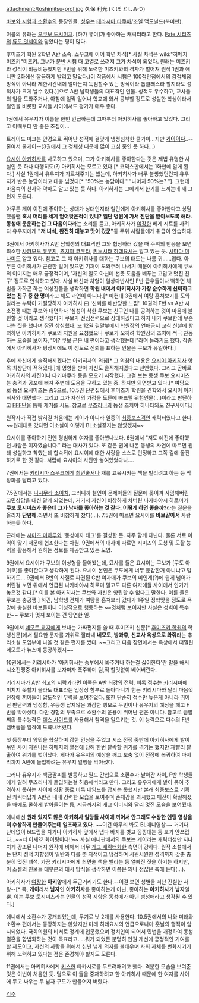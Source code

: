attachment:/toshimitsu-prof.jpg
久保 利光 (くぼ としみつ)

[[바보와 시험과 소환수]]의 등장인물. [[성우]]는 [[테라시마 타쿠마]]/조엘 맥도널드(북미판).

이름의 유래는 [[오쿠보 도시미치]]. [하가 유이]가 좋아하는 캐릭터라고 한다. [[Fate 시리즈]]의 [[류도 잇세이]]와 닮았다는 평이 많다.

후미즈키 학원 2학년 A반 소속. 쇼우코에 이어 학년 차석[* 사실 차석은 wiki:"히메지 미즈키"미즈키. 그녀가 분반 시험 때 고열로 쓰려져 그가 차석이 되었다. 원래는 미즈키와 성적이 비등비등했지만 F반을 위해 노력한 미즈키와의 격차가 벌어져 원작 1권과 애니판 2화에선 깔끔하게 발리고 말았다.(이 작품에서 시험은 100점만점에서의 감점채점방식이 아니라 제한시간내에 얼마든지 득점할수 있는 방식이라 톱클래스라 할지라도 성적차가 크게 날수 있다.)]으로 A반 남학생들의 대표격인 인물. 성적도 우수하고, 교사들의 일을 도와주거나, 아침에 일찍 일어나 학교에 와서 공부할 정도로 성실한 학생이라서 철인을 비롯한 교사들 사이에서도 평가가 매우 좋다.

1권에서 유우지가 이름을 한번 언급하는데 그때부터 아키히사를 좋아하고 있었다. 그리고 이때부터 안 좋은 조짐이...

트레이드 마크는 안경으로 뛰어난 성적에 걸맞게 냉정침착한 쿨가이...지만 '''[[게이]]이다.'''.--줄여서 쿨게이--(3권에서 그 정체성 때문에 많이 고심 중인 듯 하다...)

[[요시이 아키히사]]를 사모하고 있으며, 그가 아키히사를 좋아한다는 것은 제법 유명한 사실인 듯 하나 다행히도(?) 아키히사는 모르고 있다.[* 코믹스판에서는 1화만에 알게 된다.] 사실 1권에서 유우지가 가르쳐주기는 했는데, 아키히사가 너무 불쌍했던건지 유우지가 반은 농담이라고 대충 넘겼다[* "50%는 농담이다." "나머지 50%는? "]. 그런데 마음속의 천사와 악마도 알고 있는 듯 하다. 아키하사는 그에게서 한기를 느끼는데 왜 그런지 모른다.

아무튼 게이 이전에 좋아하는 상대가 상대인지라 철인에게 아키히사를 좋아한다고 상담했을땐 '''혹시 머리를 세게 얻어맞은적이 있니? 일단 병원에 가서 진단을 받아보도록 해라. 동성애 운운하는건 그 다음이다'''라는 소리를 듣고, 아키히사가 [[여장]]한 베게 시트를 사려다 유우지에게 '''"저 녀석, 완전히 대놓고 맛이 갔군"'''등 주위 사람들에게 취급이 안습하다.

3권에서 아키히사가 A반 남학생의 대표격인 그와 협상하러 갔을 때 주위의 반응을 보면 최소한 [[사카모토 유우지]], [[츠치야 코우타]], [[키노시타 히데요시]]는 알고 있는 듯. [[시마다 미나미]]도 알고 있다. 참고로 그 때 아키히사를 대하는 쿠보의 태도는 나름 귀……엽다. 아무튼 아키히사가 곤란한 일이 있으면 기꺼이 도와주러 나서기 때문에 아키히사에게 쿠보의 이미지는 매우 긍정적이며, '자신의 일도 아닌데 선뜻 도움을 베푸는 고맙고 멋진 친구' 정도로 인식하고 있다. 사실 배신과 처형이 일상다반사인 F반 급우들이나 뻑하면 체벌을 가하곤 하는 여성진들을 생각하면 '''학원 내에서 아키히사가 가장 순수하게 신뢰하고 있는 친구 중 한 명'''이라고 해도 과언이 아니다.[* 예컨대 3권에서 여탕 훔쳐보기를 도와달라는 부탁이 거절당하자 아키히사 曰 '신뢰를 배반당한 느낌'. 10권의 F반 vs A반 시소전쟁 때는 쿠보와 대면하자 '심성이 착한 쿠보는 친구인 나를 공격하는 것이 마음에 불편할 것'이라고 생각했다가 쿠보가 전심전력으로 상대하겠다고 하자 내가 쿠보한테 무슨 나쁜 짓을 했나며 잠깐 상심했다. 또 12권 결말부에서 학원장의 연애금지 교칙 신설에 항의하던 아키히사가 쿠보의 지원을 요청했으나 쿠보가 오히려 학원장의 조치에 적극 찬동하는 모습을 보이자, "어? 쿠보 군은 내 편이라고 생각했는데!"라며 놀라기도 했다. 작중에서 아키히사가 평상시에도 이 정도로 신뢰를 표하는 인물은 쿠보가 유일하다.]     

후에 자신에게 솔직해지겠다는 아키히사의 외침[* 그 외침의 내용은 [[요시이 아키히사]] 항목 최상단에 적혀있다.]에 영향을 받아 자신도 솔직해지겠다고 선언했다. 그리고 곧바로 아키히사의 사진이나 다키마쿠라 등을 모으기 시작했다. 그걸 보는 동생 쿠보 요시미츠는 충격과 공포에 빠져 주변에 도움을 구하고 있는 중. 하지만 외면받고 있다.[* 여담으로 동생 요시미츠는 중3으로, 10.5권 단편집에서 후미즈키 학원을 견학와서 요시이 아키히사와 대면했다. 그리고 그가 자신의 가정을 도탄에 빠뜨릴 위험인물(…)이라고 판단하고 [[FFF단]]을 통해 제거를 시도. 참고로 [[무츠리니]]의 동생 츠치야 히나타와도 친구사이다.]

원작자가 직접 밝히길 처음에는 게이가 아니라 일종의 [[최종보스]]격인 캐릭터였다고 한다. ~~원래대로 갔다면 이소설이 이렇게 BL소설같지는 않았겠지~~

요시이를 좋아하기 전엔 평범하게 여자를 좋아했나보다. 6권에서 "저도 예전에 좋아했던 사람은 여자였습니다." 라는 대사가 있다. 또 같은 권에 나온 동생의 사연에 따르면 원래 성실하고 착했는데 합숙뒤에 요시이에 대한 사랑을 스스로 인정하고 그쪽 길에 돌진하기로 한 것 같다. 서랍에 요시이의 사진만 쌓여있었다나….

7권에서는 [[키리시마 쇼우코]]에게 [[최면술]]서나 개를 교육시키는 책을 빌리려고 하는 등 막장화를 달리고 있다.

7.5권에서는 [[니시무라 소이치]], 그러니까 철인이 문제아들의 질문에 못이겨 사임해버린 고민상담을 대신 맡게 되었는데, 거기서 자신이 비참하게 차버린 나카바야시 히로미가 '''쿠보 토시미츠가 좋은데 그가 남자를 좋아하는 것 같다. 어떻게 하면 좋을까?'''라는 질문을 올리자 '''단념해.'''라면서 또 비참하게 찼다(…). 7.5권에 따르면 요시이를 '''바보같아서''' 사랑하는듯 하다.

근래에는 [[시미즈 미하루]]와 '동성애자 태그'를 결성한 듯. 자주 함께 다닌다. 물론 서로 이익이 맞기 때문에 협조한다는 차원. 9권에서의 대사에 따르면 시미즈의 도청 및 도촬 능력을 활용해서 원하는 정보를 제공받고 있는 모양.

9권에서 요시이가 쿠보의 이상형을 물어봤는데, 묘사를 들은 요시이는 쿠보가 [쿠도 아이코]를 좋아한다고 생각하게 된다. 요시이 본인은 쿠도에게 너무 둔감한거 아니냐고 말하기도... 9권에서 B반의 사절로 파견된 C반 여자애가 쿠보의 미인계(?)에 쉽게 넘어가버린걸 보면 위에서 언급된 나카바야시 히로미 말고도 다른 여자애들 사이에서 인기가 높은것 같다.[* 이를 본 아키히사는 쿠보와 자신은 양립할 수 없다고 말한다. 이를 들은 쿠보는 충공깽.] 하긴, 남학생 전체가 여탕을 훔쳐보러 갔다가 1주일 정학맞을 정도로 욕망에 충실한 바보들이니 이성적으로 행동하는 ~~것처럼 보이지만 사실은 성벽이 특수한~~ 쿠보가 멋져 보이는 건 당연한 일.

9권에서 [[네모토 쿄지]]에게 보내는 가짜편지를 쓸 때 후미즈키 신문[* [[후미즈키 학원]]의 학생신문]에서 필요한 문자를 가위로 잘라내 '''네모토, 방과후, 신교사 옥상으로 와줘'''라는 추리소설 도입부에 나올 것 같은 편지를 썼다. ~~그리고 다음 장면에서는 옥상에서 떠밀린 네모토가 뉴스에 등장하겠지~~

10권에서는 키리시마가 '아키히사는 승부에서 봐주거나 하는걸 싫어한다'란 말을 해서 시소전쟁중 아키히사를 보자마자 폭주하며 팀,적 할것없이 베어버린다.

키리시마가 A반 최고의 지략가라면 이쪽은 A반 최강의 전력. 비록 점수는 키리시마에 미치지 못할지 몰라도 대표라는 입장상 함부로 돌아다니기 힘든 키리시마와 달리 마음껏 전장에 끼어들어 압도적인 무력을 보여주었다. 또한 단순히 점수만 높은게 아니라 뛰어난 판단력과 냉정함, 우등생 답지않은 과감한 행보로 두번이나 유우지의 예상을 깨고 F반을 막아섰다. 다만 경험의 부족으로 소환수의 운용이 뛰어난 편은 아니다. 참고로 금팔찌의 특수능력은 [[데스 사이드]]를 사용해서 참격을 일으키는 것. 이 능력으로 다수의 F반 멤버들을 일격에 도륙내버렸다.

첫 등장부터 양민을 학살하며 강한 인상을 주었고 시소 전쟁 중반에 아키히사에게 발이 묶인 사이 지원나온 히메지의 열선에 당해 한번 탈락할 위기를 겪기는 했지만 재빨리 탈출하여 위기를 벗어났다. 게다가 유우지의 예상을 깨고 보충 없이 전장에 복귀하여 마지막까지 A반에 돌입하려는 유우지 일행을 막아섰다. 

그러나 유우지가 백금팔찌를 발동하고 필드 간섭으로 소환수가 날아간 사이, F반 학생들에게 밀려 무츠리니가 돌입하는걸 허용해버리고 만다. 그리고 유우지에게 발이 묶여 추격하지 못하는 사이에 상황 종료.비록 네임드를 잡지는 못했지만 본래 최종보스로 기획된 캐릭터답게 A반전 내내 강력한 모습을 보여주며 존재감을 과시했고 패전이 확실해졌을 때에도 쿨하게 받아들이는 등, 지금까지의 개그 이미지와 달리 멋진 모습을 보여줬다.

애니에선 '''원래 있지도 않은 아키히사 일당들 사이에 끼어서 안그래도 수상한 엔딩 영상을 더 수상하게 만들어주는데 일조하고 있다'''. ~~이건 아무리 봐도 BL애니영상~~ 거기다 난데없이 bl드립을 치거나 아키히사 앞에서 냅다 바지를 벗고 낑낑대는 등 보기 안쓰럽다...~~너 이새♡ 화이팅이다!!~~ 사실 애니판에서의 쿠보는 게이라는 캐릭터성만 지나치게 강조된 나머지 원작에 비해서 너무 [[개그 캐릭터]]화한 측면이 강하다. 원작 소설에서는 단지 성적 지향성이 일반과 다를 뿐 지적이고 냉정하며 시원시원한 성격까지 갖춘 충분히 멋진 녀석. 가끔 키리시마에게 최면술 책을 빌리는 등 얼빠진 짓을 하기는 하지만, 이 소설의 인물들 대부분의 대시 방식을 생각하면 이쯤은 꽤나 점잖은 축에 든다(…).

아키히사가 [[여장]]한 '''아키양'''에게 두근거리기도 한다.--이걸 보면 성별을 떠난 진실한 사랑--[* 즉, '''게이'''라서 '''남자'''인 '''아키히사'''를 좋아하는게 아닌, 좋아하는 '''아키히사'''가 '''남자'''일 뿐. 이는 쿠보 토시미츠라는 인물의 성적 지향은 동성애가 아닌 범성애라고 생각될 수 있다.]

애니에서 소환수가 공개되었는데, 무기로 낫 2개를 사용한다. 10.5권에서의 나와 미래와 소환수 편에서는 등장하지는 않았지만 미래 히데요시의 언급으로나마 훗날의 행적이 암시되었다. 국회의원의 비서로 정계에 입문했으며 정치인이 되어서 민법을 개정하여 동성결혼을 합법화하는 것이 목표라고. …뭐가 되었든 분명히 인권 개선에 긍정적인 기여를 할 제도이고, 자신의 사랑을 위해서 십년 넘게 의지를 불태우며 사회 자체를 변화시키기 위해 노력하고 있다는 점은 존경해야 할지도 모른다.  

11권에서는 아키히사에게 [[키스]]한 타카시로를 두드려패려고 했다. 격분한 모습을 보여준 것은 이번이 처음인 듯. 덤으로 이 둘을 중재하려고 한 아키히사 때문에 한 여자를 사이에 두고 싸우는 두 남자 구도가 만들어져 버렸다.

[[각주]]
